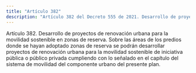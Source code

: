 ```yaml
---
title: "Artículo 382"
description: "Artículo 382 del Decreto 555 de 2021. Desarrollo de proyectos de renovación urbana para la movilidad sostenible en zonas de reserva."
---
```


Artículo 382. Desarrollo de proyectos de renovación urbana para la movilidad sostenible en zonas de reserva. Sobre las áreas de los predios donde se hayan adoptado zonas de reserva se podrán desarrollar proyectos de renovación urbana para la movilidad sostenible de iniciativa pública o público privada cumpliendo con lo señalado en el capítulo del sistema de movilidad del componente urbano del presente plan.